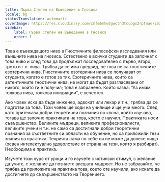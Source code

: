 ```yaml
---
title: Първа Степен на Въведение в Гнозиса
locale: bg
statusTranslation: automatic
coverImage: https://res.cloudinary.com/xmfm6mhw3gwctndtcubgx2rptnae/image/upload/v1741354450/small_cover_introduccion_a_la_gnosis_57a3fc8d72.webp
sidebar:
    label: Първа Степен на Въведение в Гнозиса
    order: 1
---
```

Това е въвеждащото ниво в Гностичните философски изследвания или външните нива на гнозиса. Естествено е всички студенти да започнат с това ниво и след това да продължат последователно с първо, второ, трето и т.н. нива. Трябва да се има предвид, че това не са гностичните езотерични нива. Гностичните езотерични нива се получават от студента, когато е готов за тях. Езотеричните нива, които са автентичните гностични нива, не могат да бъдат разгласявани от никого, който ги е получил; това е забранено. Който казва: "Аз имам толкова нива, толкова инициации", е нечестен.

Ако човек иска да бъде инженер, адвокат или лекар и т.н., трябва да се подготви за това. Този човек ще ходи на училище и ще учи много. След като притежава добри теоретични познания по клона, който изучава, тогава ще започне практиката на това, което е научил. Практиката носи съвършенство. Великите мъдреци, великите професионалисти, великите учени и т.н. не само са достигнали добри теоретични познания за съответните си области на обучение, но са приложили тези знания на практика. Теорията сама по себе си не може да донесе нищо (освен интелектуално удоволствие от страна на тези, които я разбират). Необходима е практика.

Изучете този курс от уроци и го изучете с истински стимул, с желание да учите, с желание да познаете висшата мъдрост. Но не забравяйте, че трябва да приложите на практика това, което сте научили, ако искате да достигнете до съвършенството на Творението.
